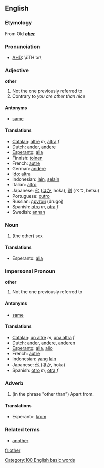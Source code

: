 ==English==
===Etymology===
From Old {{E.}} '''''[[oþer]]'''''

===Pronunciation===
*[[AHD]]: \ŭTH'ər\

===Adjective===
'''other'''

# Not the one previously referred to
# Contrary to ''you are other than nice''

====Antonyms====
*[[same]]

====Translations====
*[[Catalan]]: [[altre]] ''m'', [[altra]] ''f''
*Dutch: [[ander]], [[andere]]
*[[Esperanto]]: [[alia]]
*Finnish: [[toinen]]
*French: [[autre]]
*German: [[andere]]
*[[Ido]]: [[altra]]
*Indonesian: [[lain]], [[selain]]
*Italian: [[altro]]
*Japanese: [[他]] ([[ほか]], hoka), [[別]] (べつ, betsu)
*Portuguese: [[outro]]
*Russian: [[другой]] (drugoj)
*Spanish: [[otro]] ''m'', [[otra]] ''f''
*Swedish: [[annan]]

===Noun===

#(the other) sex

====Translations====

*Esperanto: [[alia]]

===Impersonal Pronoun===
'''other'''

# Not the one previously referred to

====Antonyms====
*[[same]]

====Translations====
*[[Catalan]]: [[un altre]] ''m'', [[una altra]] ''f''
*Dutch: [[ander]], [[andere]], [[anderen]]
*[[Esperanto]]: [[alia]], [[alio]]
*French: [[autre]]
*Indonesian: [[yang]] [[lain]]
*Japanese: [[他]] (ほか, hoka)
*Spanish: [[otro]] ''m'', [[otra]] ''f''

===Adverb===

# (in the phrase "other than") Apart from.

====Translations====

*Esperanto: [[krom]]

===Related terms===
*[[another]]
[[Category:100 English basic words]]

[[fr:other]]